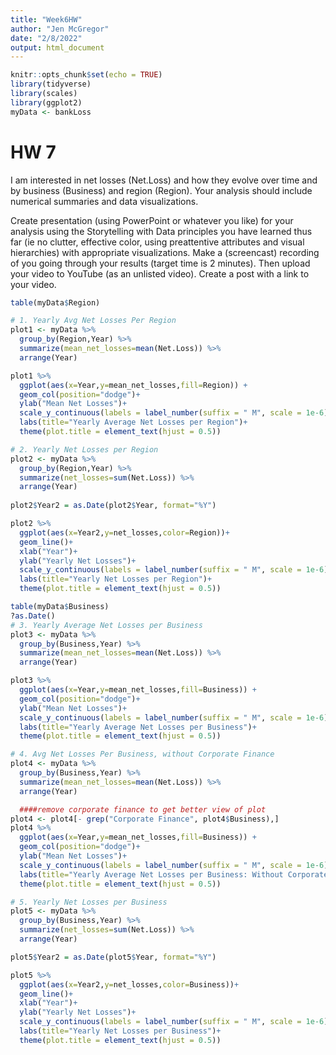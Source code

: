 ```yaml
---
title: "Week6HW"
author: "Jen McGregor"
date: "2/8/2022"
output: html_document
---
```


```r
knitr::opts_chunk$set(echo = TRUE)
library(tidyverse)
library(scales)
library(ggplot2)
myData <- bankLoss
```

# HW 7

I am interested in net losses (Net.Loss) and how they evolve over time and by business (Business) and region (Region). Your analysis should include numerical summaries and data visualizations.

Create presentation (using PowerPoint or whatever you like) for your analysis using the Storytelling with Data principles you have learned thus far (ie no clutter, effective color, using preattentive attributes and visual hierarchies) with appropriate visualizations. Make a (screencast) recording of you going through your results (target time is 2 minutes). Then upload your video to YouTube (as an unlisted video). Create a post with a link to your video.


```r
table(myData$Region)

# 1. Yearly Avg Net Losses Per Region
plot1 <- myData %>%
  group_by(Region,Year) %>%
  summarize(mean_net_losses=mean(Net.Loss)) %>%
  arrange(Year) 

plot1 %>%
  ggplot(aes(x=Year,y=mean_net_losses,fill=Region)) +
  geom_col(position="dodge")+
  ylab("Mean Net Losses")+
  scale_y_continuous(labels = label_number(suffix = " M", scale = 1e-6))+
  labs(title="Yearly Average Net Losses per Region")+
  theme(plot.title = element_text(hjust = 0.5))

# 2. Yearly Net Losses per Region
plot2 <- myData %>%
  group_by(Region,Year) %>%
  summarize(net_losses=sum(Net.Loss)) %>%
  arrange(Year) 
 
plot2$Year2 = as.Date(plot2$Year, format="%Y") 

plot2 %>%
  ggplot(aes(x=Year2,y=net_losses,color=Region))+
  geom_line()+
  xlab("Year")+
  ylab("Yearly Net Losses")+
  scale_y_continuous(labels = label_number(suffix = " M", scale = 1e-6))+
  labs(title="Yearly Net Losses per Region")+
  theme(plot.title = element_text(hjust = 0.5))

table(myData$Business)
?as.Date()
# 3. Yearly Average Net Losses per Business
plot3 <- myData %>%
  group_by(Business,Year) %>%
  summarize(mean_net_losses=mean(Net.Loss)) %>%
  arrange(Year) 

plot3 %>%
  ggplot(aes(x=Year,y=mean_net_losses,fill=Business)) +
  geom_col(position="dodge")+
  ylab("Mean Net Losses")+
  scale_y_continuous(labels = label_number(suffix = " M", scale = 1e-6))+
  labs(title="Yearly Average Net Losses per Business")+
  theme(plot.title = element_text(hjust = 0.5))

# 4. Avg Net Losses Per Business, without Corporate Finance
plot4 <- myData %>%
  group_by(Business,Year) %>%
  summarize(mean_net_losses=mean(Net.Loss)) %>%
  arrange(Year)

  ####remove corporate finance to get better view of plot
plot4 <- plot4[- grep("Corporate Finance", plot4$Business),]
plot4 %>%
  ggplot(aes(x=Year,y=mean_net_losses,fill=Business)) +
  geom_col(position="dodge")+
  ylab("Mean Net Losses")+
  scale_y_continuous(labels = label_number(suffix = " M", scale = 1e-6))+
  labs(title="Yearly Average Net Losses per Business: Without Corporate Finance")+
  theme(plot.title = element_text(hjust = 0.5))

# 5. Yearly Net Losses per Business
plot5 <- myData %>%
  group_by(Business,Year) %>%
  summarize(net_losses=sum(Net.Loss)) %>%
  arrange(Year) 

plot5$Year2 = as.Date(plot5$Year, format="%Y") 

plot5 %>%
  ggplot(aes(x=Year2,y=net_losses,color=Business))+
  geom_line()+
  xlab("Year")+
  ylab("Yearly Net Losses")+
  scale_y_continuous(labels = label_number(suffix = " M", scale = 1e-6))+
  labs(title="Yearly Net Losses per Business")+
  theme(plot.title = element_text(hjust = 0.5))
```

